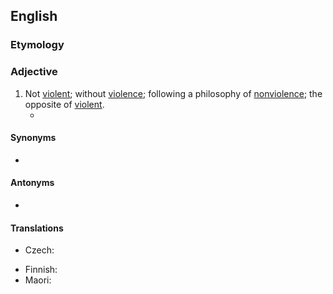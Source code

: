 {{also|non-violent}}

==English==

===Etymology===
{{prefix|non|violent|lang=en}}

===Adjective===
{{en-adj}}

# Not [[violent]]; without [[violence]]; following a philosophy of [[nonviolence]]; the opposite of [[violent]].
#* {{quote-journal|author={{w|Jesse Jackson}}|title=In the Ferguson era, Malcolm X’s courage in fighting racism inspires more than ever|work={{w|The Guardian}} (London)|date=20 February 2015|url=http://www.theguardian.com/commentisfree/2015/feb/20/ferguson-malcolm-x-racism-assassination-martin-luther-king-ferguson
|passage=When Malcolm X was assassinated in 1965 – 50 years ago on Saturday – I was an activist in the civil rights movement of Martin Luther King, a man of peace who led the '''nonviolent''' protests that brought down segregation in America, and ushered in the civil rights and voting rights acts.}}

====Synonyms====
* {{l|en|pacific}}

====Antonyms====
* {{l|en|violent}}

====Translations====
{{trans-top|not violent}}
* Czech: {{t|cs|nenásilný}}
{{trans-mid}}
* Finnish: {{t+|fi|väkivallaton}}
* Maori: {{t|mi|taikore}}
{{trans-bottom}}